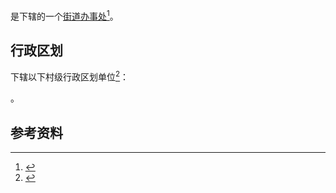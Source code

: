 {{中国乡级行政区|63/01/05/004/000}}

'''{{PAGENAMEBASE}}'''是{{PRC admin/fullname|63/01/05/004/000|3}}下辖的一个[[街道办事处|街道办事处]]<ref>{{PRC admin/ref sgc|{{PRC admin/parent|63/01/05/004/000}}}}</ref>。

== 行政区划 ==
{{PAGENAMEBASE}}下辖以下村级行政区划单位<ref>{{PRC admin/ref sgc|63/01/05/004/000}}</ref>：

{{PRC admin/children|63/01/05/004/000}}。

== 参考资料 ==
{{reflist}}

{{青海行政区划小作品}}
{{PRC admin/navcat|63/01/05/004/000}}